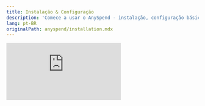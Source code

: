 ```yaml
---
title: Instalação & Configuração
description: 'Comece a usar o AnySpend - instalação, configuração básica e verificação'
lang: pt-BR
originalPath: anyspend/installation.mdx
---
```

<iframe class="w-full aspect-video rounded-xl mb-6" src="https://customer-gg6qs7nm5ue94t64.cloudflarestream.com/5b90adbe5372a15f4776bd796776aa2f/iframe?poster=https%3A%2F%2Fcustomer-gg6qs7nm5ue94t64.cloudflarestream.com%2F5b90adbe5372a15f4776bd796776aa2f%2Fthumbnails%2Fthumbnail.jpg%3Ftime%3D168%26height%3D600" title="Configuração do AnySpend" frameborder="0" allow="accelerometer; autoplay; clipboard-write; encrypted-media; gyroscope; picture-in-picture" allowfullscreen />

## Pré-requisitos

<CardGroup cols={3}>
  <Card title="Node.js" icon="node-js">
    v20.15.0 ou superior
  </Card>
  <Card title="React" icon="react">
    Versão 18 ou 19
  </Card>
  <Card title="TypeScript" icon="code">
    Recomendado para uma melhor DX
  </Card>
</CardGroup>

## Instalação

Escolha seu gerenciador de pacotes preferido:

<Tabs>
  <Tab title="npm">
    ```bash
    npm install @b3dotfun/sdk
    ```
  </Tab>
  <Tab title="pnpm">
    ```bash
    pnpm add @b3dotfun/sdk
    ```
  </Tab>
</Tabs>

## Configuração Básica

### 1. Configuração do Provider

Envolver seu aplicativo com o `B3Provider` e `AnyspendProvider` para habilitar a funcionalidade AnySpend:

```tsx App.tsx icon=react
import { AnyspendProvider } from "@b3dotfun/sdk/anyspend/react";
import { B3Provider } from "@b3dotfun/sdk/global-account/react";
import "@b3dotfun/sdk/index.css";

function App() {
  return (
    <B3Provider theme="light" environment="production">
      <AnyspendProvider>{/* Seus componentes do aplicativo */}</AnyspendProvider>
    </B3Provider>
  );
}

export default App;
```

### 2. Configuração do Ambiente

<Tabs>
  <Tab title="Mainnet">
    **Endpoint**: `https://mainnet.anyspend.com`

    Use isso para aplicações em produção com transações reais.
  </Tab>
  <Tab title="Testnet">
    **Endpoint**: `http://testnet.anyspend.com`

    Use isso para desenvolvimento e testes com tokens de teste.

    Nota: Testnet atualmente não está disponível.
  </Tab>
</Tabs>

### 3. Configuração do TypeScript (Opcional mas Recomendado)

<Note>
  Se você está usando TypeScript, certifique-se de que seu `tsconfig.json` inclua essas configurações para compatibilidade ótima:
</Note>

```json tsconfig.json icon=settings
{
  "compilerOptions": {
    "moduleResolution": "node",
    "allowSyntheticDefaultImports": true,
    "esModuleInterop": true
  }
}
```

## Verificação

Crie um componente de teste simples para verificar se sua configuração está funcionando corretamente:

```tsx TestComponent.tsx icon=test-tube lines
import { AnySpend } from "@b3dotfun/sdk/anyspend/react";

function TestComponent() {
  return <AnySpend />;
}
```

## Próximos Passos

<CardGroup cols={3}>
  <Card title="Explore Componentes" icon="puzzle-piece" href="/anyspend/components">
    Aprenda sobre os componentes disponíveis para diferentes cenários de pagamento
  </Card>
  <Card title="Saiba sobre Hooks" icon="link" href="/anyspend/hooks">
    Descubra hooks React para construir fluxos de pagamento personalizados
  </Card>
  <Card title="Veja Exemplos" icon="code" href="/anyspend/examples">
    Navegue por exemplos de implementação do mundo real
  </Card>
</CardGroup>

## Solução de Problemas

<AccordionGroup>
  <Accordion title="Erros de Importação">
    Certifique-se de que você instalou o SDK corretamente e importou o arquivo CSS. O SDK requer React 18\+ e pode ter problemas de compatibilidade com versões anteriores.
  </Accordion>
  <Accordion title="Provider Não Encontrado">
    Garanta que você tenha `B3Provider` e `AnyspendProvider` colocados no alto da sua árvore de componentes, tipicamente no seu componente principal App.
  </Accordion>
  <Accordion title="Erros de TypeScript">
    Se você está vendo erros de TypeScript, verifique se seu `tsconfig.json` inclui as configurações recomendadas acima.
  </Accordion>
</AccordionGroup>
